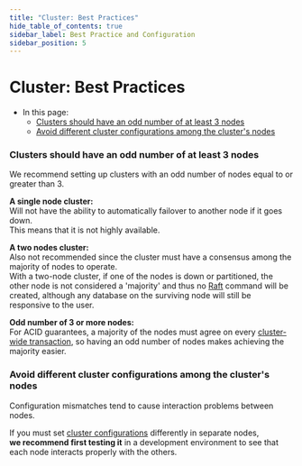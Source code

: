 ```yaml
---
title: "Cluster: Best Practices"
hide_table_of_contents: true
sidebar_label: Best Practice and Configuration
sidebar_position: 5
---
```



# Cluster: Best Practices
<Admonition type="note" title="Note">

* In this page:
   * [Clusters should have an odd number of at least 3 nodes](../../server/clustering/cluster-best-practice-and-configuration.mdx#clusters-should-have-an-odd-number-of-at-least-3-nodes)
   * [Avoid different cluster configurations among the cluster's nodes](../../server/clustering/cluster-best-practice-and-configuration.mdx#avoid-different-cluster-configurations-among-the-clusters-nodes)

</Admonition>


### Clusters should have an odd number of at least 3 nodes

We recommend setting up clusters with an odd number of nodes equal to or greater than 3.

**A single node cluster:**  
Will not have the ability to automatically failover to another node if it goes down.  
This means that it is not highly available.  

**A two nodes cluster:**  
Also not recommended since the cluster must have a consensus among the majority of nodes to operate.  
With a two-node cluster, if one of the nodes is down or partitioned, the other node is not considered a 'majority'
and thus no [Raft](../../glossary/raft-algorithm.mdx) 
command will be created, although any database on the surviving node will still be responsive to the user.  

**Odd number of 3 or more nodes:**  
For ACID guarantees, a majority of the nodes must agree on every [cluster-wide transaction](../../server/clustering/cluster-transactions.mdx), 
so having an odd number of nodes makes achieving the majority easier.





### Avoid different cluster configurations among the cluster's nodes

Configuration mismatches tend to cause interaction problems between nodes.

If you must set [cluster configurations](../../server/configuration/cluster-configuration.mdx) differently in separate nodes,  
**we recommend first testing it** in a development environment to see that each node interacts properly with the others.


